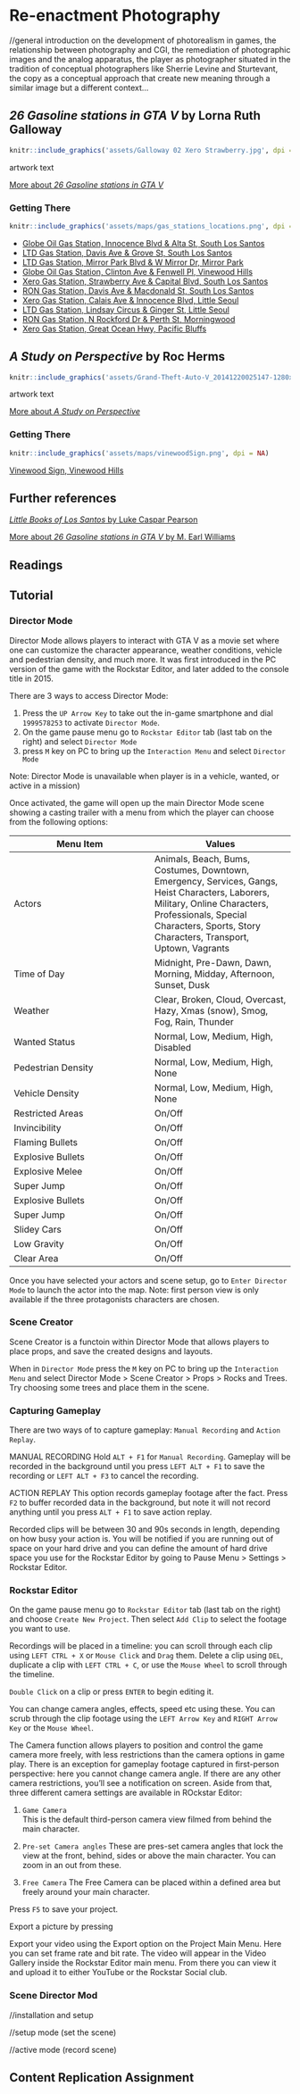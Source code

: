 # Re-enactment Photography

//general introduction on the development of photorealism in games, the relationship between photography and CGI, the remediation of photographic images and the analog apparatus, the player as photographer situated in the tradition of conceptual photographers like Sherrie Levine and Sturtevant, the copy as a conceptual approach that create new meaning through a similar image but a different context...

## _26 Gasoline stations in GTA V_ by Lorna Ruth Galloway {-} 
```r
knitr::include_graphics('assets/Galloway 02 Xero Strawberry.jpg', dpi = NA)
```
artwork text

[More about _26 Gasoline stations in GTA V_](https://www.lornaruthgalloway.com/charcoal-halftone)


### Getting There {-}
```r
knitr::include_graphics('assets/maps/gas_stations_locations.png', dpi = NA)
```

+ [Globe Oil Gas Station, Innocence Blvd & Alta St, South Los Santos](https://grandtheftdata.com/landmarks/#513.325,-1374.453,4,atlas,name=gas_station,Globe_Oil_Gas_Station,_Innocence_Blvd_&_Alta_St,_South_Los_Santos)
+ [LTD Gas Station, Davis Ave & Grove St, South Los Santos](https://grandtheftdata.com/landmarks/#513.325,-1374.453,4,atlas,name=gas_station,LTD_Gas_Station,_Davis_Ave_&_Grove_St,_South_Los_Santos)
+ [LTD Gas Station, Mirror Park Blvd & W Mirror Dr, Mirror Park](https://grandtheftdata.com/landmarks/#378.149,-934.191,4,atlas,name=gas_station,LTD_Gas_Station,_Mirror_Park_Blvd_&_W_Mirror_Dr,_Mirror_Park)
+ [Globe Oil Gas Station, Clinton Ave & Fenwell Pl, Vinewood Hills](https://grandtheftdata.com/landmarks/#613.567,192.271,6,atlas,name=gas_station,Globe_Oil_Gas_Station,_Clinton_Ave_&_Fenwell_Pl,_Vinewood_Hills)
+ [Xero Gas Station, Strawberry Ave & Capital Blvd, South Los Santos](https://grandtheftdata.com/landmarks/#513.325,-1374.453,4,atlas,name=gas_station,Xero_Gas_Station,_Strawberry_Ave_&_Capital_Blvd,_South_Los_Santos)
+ [RON Gas Station, Davis Ave & Macdonald St, South Los Santos](https://grandtheftdata.com/landmarks/#513.325,-1374.453,4,atlas,name=gas_station,RON_Gas_Station,_Davis_Ave_&_Macdonald_St,_South_Los_Santos)
+ [Xero Gas Station, Calais Ave & Innocence Blvd, Little Seoul](https://grandtheftdata.com/landmarks/#513.325,-1374.453,4,atlas,name=gas_station,Xero_Gas_Station,_Calais_Ave_&_Innocence_Blvd,_Little_Seoul)
+ [LTD Gas Station, Lindsay Circus & Ginger St, Little Seoul](https://grandtheftdata.com/landmarks/#513.325,-1374.453,4,atlas,name=gas_station,LTD_Gas_Station,_Lindsay_Circus_&_Ginger_St,_Little_Seoul)
+ [RON Gas Station, N Rockford Dr & Perth St, Morningwood](https://grandtheftdata.com/landmarks/#-1543.17,-676.107,4,atlas,name=gas_station,RON_Gas_Station,_N_Rockford_Dr_&_Perth_St,_Morningwood)
+ [Xero Gas Station, Great Ocean Hwy, Pacific Bluffs](https://grandtheftdata.com/landmarks/#-1543.17,-676.107,4,atlas,name=gas_station,Xero_Gas_Station,_Great_Ocean_Hwy,_Pacific_Bluffs)


## _A Study on Perspective_ by Roc Herms {-}
```r
knitr::include_graphics('assets/Grand-Theft-Auto-V_20141220025147-1280x720.jpeg', dpi = NA)
```

artwork text

[More about _A Study on Perspective_](https://www.rocherms.com/projects/study-of-perspective/)


### Getting There {-}
```r
knitr::include_graphics('assets/maps/vinewoodSign.png', dpi = NA)
```
[Vinewood Sign, Vinewood Hills](https://grandtheftdata.com/landmarks/#1016.057,312.205,4,atlas,name=vinewood,Vinewood_Sign,_Vinewood_Hills)

## Further references {-}

[_Little Books of Los Santos_ by Luke Caspar Pearson](https://www.alephograph.com/little-books-of-los-santos)

[More about _26 Gasoline stations in GTA V_ by M. Earl Williams](https://www.mearlwilliams.com/gasoline_stations#1)


## Readings {-}

## Tutorial {-}

### Director Mode {-}

Director Mode allows players to interact with GTA V as a movie set where one can customize the character appearance, weather conditions, vehicle and pedestrian density, and much more.
It was first introduced in the PC version of the game with the Rockstar Editor, and later added to the console title in 2015.


There are 3 ways to access Director Mode:

1. Press the ```UP Arrow Key``` to take out the in-game smartphone and dial ```1999578253``` to activate ```Director Mode```. 
2. On the game pause menu go to ```Rockstar Editor``` tab (last tab on the right) and select ```Director Mode``` 
3. press ```M``` key on PC to bring up the ```Interaction Menu``` and select ```Director Mode```

Note: Director Mode is unavailable when player is in a vehicle, wanted, or active in a mission)

Once activated, the game will open up the main Director Mode scene showing a casting trailer with a menu from which the player can choose from the following options: 


| Menu Item    | Values |
| -----------  | ----------- |
| Actors       | Animals, Beach, Bums, Costumes, Downtown, Emergency, Services, Gangs, Heist Characters, Laborers, Military, Online Characters, Professionals, Special Characters, Sports, Story Characters, Transport, Uptown, Vagrants	|
| Time of Day  | Midnight, Pre-Dawn, Dawn, Morning, Midday, Afternoon, Sunset, Dusk        |
| Weather 	   | Clear, Broken, Cloud, Overcast, Hazy, Xmas (snow), Smog, Fog, Rain, Thunder   |
| Wanted Status| Normal, Low, Medium, High, Disabled        |
| Pedestrian Density | Normal, Low, Medium, High, None        |
| Vehicle Density | Normal, Low, Medium, High, None        |
| Restricted Areas | On/Off        |
| Invincibility | On/Off        |
| Flaming Bullets | On/Off        |
| Explosive Bullets | On/Off        |
| Explosive Melee | On/Off        |
| Super Jump | On/Off        |
| Explosive Bullets | On/Off        |
| Super Jump | On/Off        |
| Slidey Cars | On/Off        |
| Low Gravity | On/Off        |
| Clear Area | On/Off        |

Once you have selected your actors and scene setup, go to ```Enter Director Mode``` to launch the actor into the map. Note: first person view is only available if the three protagonists characters are chosen.


### Scene Creator {-}

Scene Creator is a functoin within Director Mode that allows players to place props, and save the created designs and layouts.

When in ```Director Mode``` press the ```M``` key on PC to bring up the ```Interaction Menu``` and select Director Mode > Scene Creator > Props > Rocks and Trees. Try choosing some trees and place them in the scene.


### Capturing Gameplay {-}

There are two ways of to capture gameplay: ```Manual Recording``` and ```Action Replay```.

MANUAL RECORDING
Hold ```ALT + F1``` for ```Manual Recording```. Gameplay will be recorded in the background until you press ```LEFT ALT + F1``` to save the recording or ```LEFT ALT + F3``` to cancel the recording.

ACTION REPLAY
This option records gameplay footage after the fact. Press ```F2``` to buffer recorded data in the background, but note it will not record anything until you press ```ALT + F1``` to save action replay.

Recorded clips will be between 30 and 90s seconds in length, depending on how busy your action is. You will be notified if you are running out of space on your hard drive and you can define the amount of hard drive space you use for the Rockstar Editor by going to Pause Menu > Settings > Rockstar Editor.


### Rockstar Editor {-}

On the game pause menu go to ```Rockstar Editor``` tab (last tab on the right) and choose ```Create New Project```. Then select ```Add Clip``` to select the footage you want to use. 

Recordings will be placed in a timeline: you can scroll through each clip using ```LEFT CTRL + X``` or ```Mouse Click``` and ```Drag``` them. 
Delete a clip using ```DEL```, duplicate a clip with ```LEFT CTRL + C```, or use the ```Mouse Wheel``` to scroll through the timeline.

```Double Click``` on a clip or press ```ENTER``` to begin editing it.

You can change camera angles, effects, speed etc using these. You can scrub through the clip footage using the ```LEFT Arrow Key``` and ```RIGHT Arrow Key``` or the ```Mouse Wheel```. 

The Camera function allows players to position and control the game camera more freely, with less restrictions than the camera options in game play. There is an exception for gameplay footage captured in first-person perspective: here you cannot change camera angle. If there are any other camera restrictions, you'll see a notification on screen. Aside from that, three different camera settings are available in ROckstar Editor:

1. ```Game Camera```  
This is the default third-person camera view filmed from behind the main character.

2. ```Pre-set Camera angles```
These are pres-set camera angles that lock the view at the front, behind, sides or above the main character. You can zoom in an out from these.

3. ```Free Camera``` 
The Free Camera can be placed within a defined area but freely around your main character.


Press ```F5``` to save your project.

Export a picture by pressing 

Export your video using the Export option on the Project Main Menu. Here you can set frame rate and bit rate. The video will appear in the Video Gallery inside the Rockstar Editor main menu. From there you can view it and upload it to either YouTube or the Rockstar Social club.


### Scene Director Mod {-}

//installation and setup

//setup mode (set the scene)

//active mode (record scene)

## Content Replication Assignment {-}
